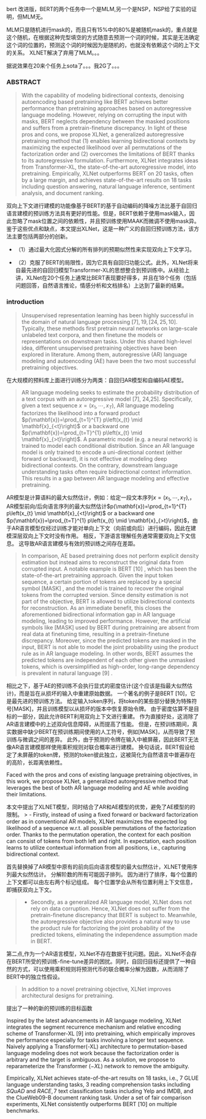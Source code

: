 

bert 改进版，BERT的两个任务中一个是MLM,另一个是NSP，NSP给了实验的证明，但MLM无。

MLM只是随机进行mask的，而且只有15%中的80%是被随机mask的，重点就是这个随机，在根据这种完型填空的方式随意去预测一个词的时候，其实是无法确定这个词的位置的，预测这个词的时候因为是随机的，也就没有依赖这个词的上下文的关系。 XLNET解决了弃用了MLM。。。

据说效果在20来个任务上sota了。。。我2G了。。。

### ABSTRACT

>With the capability of modeling bidirectional contexts, denoising autoencoding based pretraining like BERT achieves better performance than pretraining approaches based on autoregressive language modeling. However, relying on corrupting the input with masks, BERT neglects dependency between the masked positions and suffers from a pretrain-finetune discrepancy. In light of these pros and cons, we propose XLNet, a generalized autoregressive pretraining method that (1) enables learning bidirectional contexts by maximizing the expected likelihood over all permutations of the factorization order and (2) overcomes the limitations of BERT thanks to its autoregressive formulation. Furthermore, XLNet integrates ideas from Transformer-XL, the state-of-the-art autoregressive model, into pretraining. Empirically, XLNet outperforms BERT on 20 tasks, often by a large margin, and achieves state-of-the-art results on 18 tasks including question answering, natural language inference, sentiment analysis, and document ranking.


双向上下文进行建模的功能像基于BERT的基于自动编码的降噪方法比基于自回归语言建模的预训练方法具有更好的性能。但是，BERT依赖于使用mask输入，因此忽略了mask位置之间的依赖性，并且预训练使用MAAK而微调不使用mask异。鉴于这些优点和缺点，本文提出XLNet，这是一种广义的自回归预训练方法，该方法主要包括两部分的创新。

- （1）通过最大化因式分解的所有排列的预期似然性来实现双向上下文学习。

- （2）克服了BERT的局限性，因为它具有自回归功能公式。此外，XLNet将来自最先进的自回归模型Transformer-XL的思想整合到预训练中。从经验上讲，XLNet在20个任务上通常比BERT表现要好得多，并且在18个任务（包括问题回答，自然语言推论，情感分析和文档排名）上达到了最新的结果。


### introduction

>Unsupervised representation learning has been highly successful in the domain of natural language processing $[7], 19,[24,25,10] .$ Typically, these methods first pretrain neural networks on large-scale unlabeled text corpora, and then finetune the models or representations on downstream tasks. Under this shared high-level idea, different unsupervised pretraining objectives have been explored in literature. Among them, autoregressive (AR) language modeling and autoencoding (AE) have been the two most successful pretraining objectives.

在大规模的预料库上面进行训练分为两类：自回归AR模型和自编码AE模型。


>AR language modeling seeks to estimate the probability distribution of a text corpus with an autoregressive model [7], 24,25$] .$ Specifically, given a text sequence $x=\left(x_{1}, \cdots, x_{T}\right),$ AR language modeling factorizes the likelihood into a forward product $p(\mathbf{x})=\prod_{t=1}^{T} p\left(x_{t} \mid \mathbf{x}_{<t}\right)$ or a backward one $p(\mathbf{x})=\prod_{t=T}^{1} p\left(x_{t} \mid \mathbf{x}_{>t}\right)$. A parametric model (e.g. a neural network) is trained to model each conditional distribution. Since an AR language model is only trained to encode a uni-directional context (either forward or backward), it is not effective at modeling deep bidirectional contexts. On the contrary, downstream language understanding tasks often require bidirectional context information. This results in a gap between AR language modeling and effective pretraining.

AR模型是计算语料的最大似然估计，例如：给定一段文本序列$x=\left(x_{1}, \cdots, x_{T}\right),$，AR模型前向/后向语言序列的最大似然估计$p(\mathbf{x})=\prod_{t=1}^{T} p\left(x_{t} \mid \mathbf{x}_{<t}\right)$ or a backward one $p(\mathbf{x})=\prod_{t=T}^{1} p\left(x_{t} \mid \mathbf{x}_{>t}\right)$，由于AR语言模型仅经过训练才能对单向上下文（向前或向后）进行编码，因此在建模深层双向上下文时没有作用。 相反，下游语言理解任务通常需要双向上下文信息。 这导致AR语言建模与有效的预训练之间存在差距。

>In comparison, AE based pretraining does not perform explicit density estimation but instead aims to reconstruct the original data from corrupted input. A notable example is BERT [10] , which has been the state-of-the-art pretraining approach. Given the input token sequence, a certain portion of tokens are replaced by a special symbol [MASK] , and the model is trained to recover the original tokens from the corrupted version. Since density estimation is not part of the objective, BERT is allowed to utilize bidirectional contexts for reconstruction. As an immediate benefit, this closes the aforementioned bidirectional information gap in AR language modeling, leading to improved performance. However, the artificial symbols like [MASK] used by BERT during pretraining are absent from real data at finetuning time, resulting in a pretrain-finetune discrepancy. Moreover, since the predicted tokens are masked in the input, BERT is not able to model the joint probability using the product rule as in AR language modeling. In other words, BERT assumes the predicted tokens are independent of each other given the unmasked tokens, which is oversimplified as high-order, long-range dependency is prevalent in natural language [9] .

相比之下，基于AE的预训练不会执行显式的密度估计(这个应该是指最大似然估计)，而是旨在从损坏的输入中重建原始数据。 一个著名的例子是BERT [10]，它是最先进的预训练方法。 给定输入token序列，将token的某些部分替换为特殊符号[MASK]，并且训练模型以从损坏的版本中恢复原始令牌。 由于密度估算不是目标的一部分，因此允许BERT利用双向上下文进行重建。 作为直接好处，这消除了AR语言建模中的上述双向信息障碍，从而提高了性能。 但是，在预训练期间，真实数据中缺少BERT在预训练期间使用的人工符号，例如[MASK]，从而导致了预训练与微调之间的差异。 此外，由于预测的令牌在输入中被屏蔽，因此BERT无法像AR语言建模那样使用乘积规则对联合概率进行建模。 换句话说，BERT假设给定了未屏蔽的token牌，预测的token彼此独立，这被简化为自然语言中普遍存在的高阶，长距离依赖性。

Faced with the pros and cons of existing language pretraining objectives, in this work, we propose XLNet, a generalized autoregressive method that leverages the best of both AR language modeling and $\mathrm{AE}$ while avoiding their limitations.

本文中提出了XLNET模型，同时结合了AR和AE模型的优势，避免了AE模型的的限制。
>
- Firstly, instead of using a fixed forward or backward factorization order as in conventional AR models, XLNet maximizes the expected log likelihood of a sequence w.r.t. all possible permutations of the factorization order. Thanks to the permutation operation, the context for each position can consist of tokens from both left and right. In expectation, each position learns to utilize contextual information from all positions, i.e., capturing bidirectional context. 

首先替换掉了AR模型中原有的前向后向语言模型的最大似然估计，XLNET使用序列最大似然估计。 分解阶数的所有可能因子排列。 因为进行了排序，每个位置的上下文都可以由左右两个标记组成。 每个位置学会从所有位置利用上下文信息，即捕获双向上下文。

>
- Secondly, as a generalized AR language model, XLNet does not rely on data corruption. Hence, XLNet does not suffer from the pretrain-finetune discrepancy that BERT is subject to. Meanwhile, the autoregressive objective also provides a natural way to use the product rule for factorizing the joint probability of the predicted tokens, eliminating the independence assumption made in BERT.

第二点,作为一个AR语言模型，XLNet不存在数据干扰问题。因此，XLNet不会存在BERT所受的预训练-fine-tune差异的困扰。同时，自回归目标还提供了一种自然的方式，可以使用乘积规则将预测代币的联合概率分解为因数，从而消除了BERT中的独立性假设。


>In addition to a novel pretraining objective, XLNet improves architectural designs for pretraining.

提出了一种的新的预训练的目标函数

Inspired by the latest advancements in AR language modeling, XLNet integrates the segment recurrence mechanism and relative encoding scheme of Transformer-XL [9] into pretraining, which empirically improves the performance especially for tasks involving a longer text sequence. Naively applying a Transformer(-XL) architecture to permutation-based language modeling does not work because the factorization order is arbitrary and the target is ambiguous. As a solution, we propose to reparameterize the Transformer $(-X L)$ network to remove the ambiguity.

Empirically, XLNet achieves state-of-the-art results on 18 tasks, i.e., 7 GLUE language understanding tasks, 3 reading comprehension tasks including $S Q u A D$ and $R A C E, 7$ text classification tasks including Yelp and IMDB, and the ClueWeb09-B document ranking task. Under a set of fair comparison experiments, XLNet consistently outperforms BERT [10] on multiple benchmarks.




